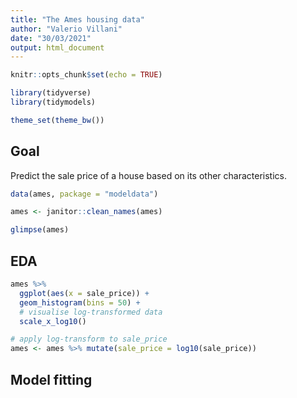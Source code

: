 ```yaml
---
title: "The Ames housing data"
author: "Valerio Villani"
date: "30/03/2021"
output: html_document
---
```


```r

knitr::opts_chunk$set(echo = TRUE)

library(tidyverse)
library(tidymodels)

theme_set(theme_bw())

```

## Goal

Predict the sale price of a house based on its other characteristics.

```r

data(ames, package = "modeldata")

ames <- janitor::clean_names(ames)

glimpse(ames)

```

## EDA

```r

ames %>% 
  ggplot(aes(x = sale_price)) +
  geom_histogram(bins = 50) +
  # visualise log-transformed data
  scale_x_log10()


```
```r

# apply log-transform to sale_price
ames <- ames %>% mutate(sale_price = log10(sale_price))

```


## Model fitting

```r



```


